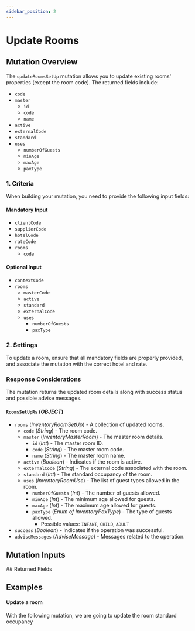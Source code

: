 ```yaml
---
sidebar_position: 2
---
```




# Update Rooms

## Mutation Overview

The `updateRoomsSetUp` mutation allows you to update existing rooms' properties (except the room code). The returned fields include:

* `code`
* `master`
  * `id`
  * `code`
  * `name`
* `active`
* `externalCode`
* `standard`
* `uses`
  * `numberOfGuests`
  * `minAge`
  * `maxAge`
  * `paxType`

### 1. Criteria

When building your mutation, you need to provide the following input fields:

#### Mandatory Input
* `clientCode`
* `supplierCode`
* `hotelCode`
* `rateCode`
* `rooms`
  * `code`

#### Optional Input
* `contextCode`
* `rooms`
  * `masterCode`
  * `active`
  * `standard`
  * `externalCode`
  * `uses`
    * `numberOfGuests`
    * `paxType`

### 2. Settings

To update a room, ensure that all mandatory fields are properly provided, and associate the mutation with the correct hotel and rate.

### Response Considerations

The mutation returns the updated room details along with success status and possible advise messages.

#### `RoomsSetUpRs` (*OBJECT*)
* `rooms` (*InventoryRoomSetUp*) - A collection of updated rooms.
  * `code` (*String*) - The room code.
  * `master` (*InventoryMasterRoom*) - The master room details.
    * `id` (*Int*) - The master room ID.
    * `code` (*String*) - The master room code.
    * `name` (*String*) - The master room name.
  * `active` (*Boolean*) - Indicates if the room is active.
  * `externalCode` (*String*) - The external code associated with the room.
  * `standard` (*Int*) - The standard occupancy of the room.
  * `uses` (*InventoryRoomUse*) - The list of guest types allowed in the room.
    * `numberOfGuests` (*Int*) - The number of guests allowed.
    * `minAge` (*Int*) - The minimum age allowed for guests.
    * `maxAge` (*Int*) - The maximum age allowed for guests.
    * `paxType` (*Enum of InventoryPaxType*) - The type of guests allowed.
      * Possible values: `INFANT`, `CHILD`, `ADULT`
* `success` (*Boolean*) - Indicates if the operation was successful.
* `adviseMessages` (*AdviseMessage*) - Messages related to the operation.


## Mutation Inputs

<InventoryRoomsSetupUpdateInput />
## Returned Fields

<RoomsSetUpRs />


## Examples

#### Update a room

With the following mutation, we are going to update the room standard occupancy

<GraphqlSample query={updateRoomsSetUpMutation} variables={updateRoomsSetUpVariables} />